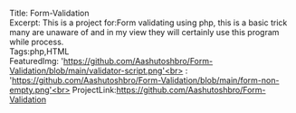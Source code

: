 Title: Form-Validation<br>
Excerpt: This is a project for:Form validating using php, this is a basic trick many are unaware of and in my view they will certainly use this program while process.  
Tags:php,HTML<br>
FeaturedImg: 'https://github.com/Aashutoshbro/Form-Validation/blob/main/validator-script.png'<br>
: 'https://github.com/Aashutoshbro/Form-Validation/blob/main/form-non-empty.png'<br>
ProjectLink:https://github.com/Aashutoshbro/Form-Validation
